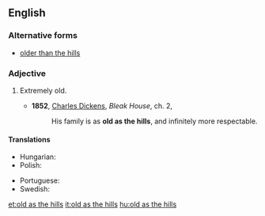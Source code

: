 ==English==

===Alternative forms===
* [[older than the hills]]

===Adjective===
{{en-adj|-}}

# {{context|simile|lang=en}} Extremely old.
#* '''1852''', [[w:Charles_Dickens|Charles Dickens]], ''Bleak House'', ch. 2,
#*: His family is as '''old as the hills''', and infinitely more respectable.

====Translations====
{{trans-top|extremely old}}
* Hungarian: {{t+|hu|vén, mint az országút}}
* Polish: {{t+|pl|stary jak świat|m}}
{{trans-mid}}
* Portuguese: {{t|pt|mais velho que a Sé de Braga}}
* Swedish: {{t|sv|gammal som gatan}}
{{trans-bottom}}

[[et:old as the hills]]
[[it:old as the hills]]
[[hu:old as the hills]]